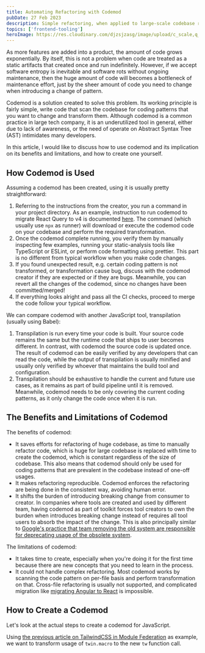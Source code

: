 ```yaml
---
title: Automating Refactoring with Codemod
pubDate: 27 Feb 2023
description: Simple refactoring, when applied to large-scale codebase requires huge amount of manual work. Fortunately, you can make them manageable by using codemod - code transformations that runs on the codebase.
topics: ['frontend-tooling']
heroImage: https://res.cloudinary.com/djzsjzasg/image/upload/c_scale,q_58,w_1200/v1677473747/malcolm-kee/codemod_gfhj1y.jpg
---
```


As more features are added into a product, the amount of code grows exponentially. By itself, this is not a problem when code are treated as a static artifacts that created once and run indefinitely. However, if we accept software entropy is inevitable and software rots without ongoing maintenance, then the huge amount of code will becomes a bottleneck of maintenance effort, just by the sheer amount of code you need to change when introducing a change of pattern.

Codemod is a solution created to solve this problem. Its working principle is fairly simple, write code that scan the codebase for coding patterns that you want to change and transform them. Although codemod is a common practice in large tech company, it is an underutilized tool in general, either due to lack of awareness, or the need of operate on Abstract Syntax Tree (AST) intimidates many developers.

In this article, I would like to discuss how to use codemod and its implication on its benefits and limitations, and how to create one yourself.

## How Codemod is Used

Assuming a codemod has been created, using it is usually pretty straightforward:

1. Referring to the instructions from the creator, you run a command in your project directory. As an example, instruction to run codemod to migrate React Query to v4 is documented [here](https://tanstack.com/query/v4/docs/react/guides/migrating-to-react-query-4). The command (which usually use `npx` as runner) will download or execute the codemod code on your codebase and perform the required transformation.
1. Once the codemod complete running, you verify them by manually inspecting few examples, running your static-analysis tools like TypeScript or ESLint, or perform code formatting using prettier. This part is no different from typical workflow when you make code changes.
1. If you found unexpected result, e.g. certain coding pattern is not transformed, or transformation cause bug, discuss with the codemod creator if they are expected or if they are bugs. Meanwhile, you can revert all the changes of the codemod, since no changes have been committed/merged!
1. If everything looks alright and pass all the CI checks, proceed to merge the code follow your typical workflow.

We can compare codemod with another JavaScript tool, transpilation (usually using Babel):

1. Transpilation is run every time your code is built. Your source code remains the same but the runtime code that ships to user becomes different. In contrast, with codemod the source code is updated once. The result of codemod can be easily verified by any developers that can read the code, while the output of transpilation is usually minified and usually only verified by whoever that maintains the build tool and configuration.
1. Transpilation should be exhaustive to handle the current and future use cases, as it remains as part of build pipeline until it is removed. Meanwhile, codemod needs to be only covering the current coding patterns, as it only change the code once when it is run.

## The Benefits and Limitations of Codemod

The benefits of codemod:

- It saves efforts for refactoring of huge codebase, as time to manually refactor code, which is huge for large codebase is replaced with time to create the codemod, which is constant regardless of the size of codebase. This also means that codemod should only be used for coding patterns that are prevalent in the codebase instead of one-off usages.
- It makes refactoring reproducible. Codemod enforces the refactoring are being done in the consistent way, avoiding human error.
- It shifts the burden of introducing breaking change from consumer to creator. In companies where tools are created and used by different team, having codemod as part of toolkit forces tool creators to own the burden when introduces breaking change instead of requires all tool users to absorb the impact of the change. This is also principally similar to [Google's practice that team removing the old system are responsible for deprecating usage of the obsolete system](https://abseil.io/resources/swe-book/html/ch15.html#compulsory_deprecation).

The limitations of codemod:

- It takes time to create, especially when you're doing it for the first time because there are new concepts that you need to learn in the process.
- It could not handle complex refactoring. Most codemod works by scanning the code pattern on per-file basis and perform transformation on that. Cross-file refactoring is usually not supported, and complicated migration like [migrating Angular to React](/blog/migrating-large-angular-apps-to-react) is impossible.

## How to Create a Codemod

Let's look at the actual steps to create a codemod for JavaScript.

Using [the previous article on TailwindCSS in Module Federation](/blog/using-tailwindcss-with-module-federation) as example, we want to transform usage of `twin.macro` to the new `tw` function call.
